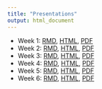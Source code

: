 ```yaml
---
title: "Presentations"
output: html_document
---
```


- Week 1: [RMD](https://github.com/making-data-science-count/s21-intro-to-data-sci-methods-in-ed/blob/main/presentations-week-1.Rmd), [HTML](slides/presentations-week-1.html), [PDF](slides/presentations-week-1.pdf)
- Week 2: [RMD](https://github.com/making-data-science-count/s21-intro-to-data-sci-methods-in-ed/blob/main/slides/presentations-week-2.Rmd), [HTML](slides/presentations-week-2.html), [PDF](slides/presentations-week-2.pdf)
- Week 3: [RMD](https://github.com/making-data-science-count/s21-intro-to-data-sci-methods-in-ed/blob/main/slides/presentations-week-3.Rmd), [HTML](slides/presentations-week-3.html), [PDF](slides/presentations-week-3.pdf)
- Week 4: [RMD](https://github.com/making-data-science-count/s21-intro-to-data-sci-methods-in-ed/blob/main/slides/presentations-week-4.Rmd), [HTML](slides/presentations-week-4.html), [PDF](slides/presentations-week-4.pdf)
- Week 5: [RMD](https://github.com/making-data-science-count/s21-intro-to-data-sci-methods-in-ed/blob/main/slides/presentations-week-5.Rmd), [HTML](slides/presentations-week-5.html), [PDF](slides/presentations-week-5.pdf)
- Week 6: [RMD](https://github.com/making-data-science-count/s21-intro-to-data-sci-methods-in-ed/blob/main/slides/presentations-week-6.Rmd), [HTML](slides/presentations-week-6.html), [PDF](slides/presentations-week-6.pdf)